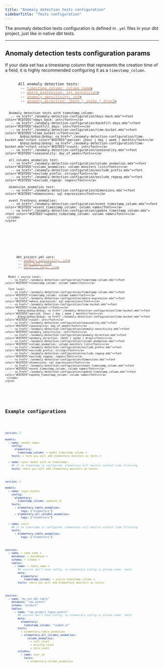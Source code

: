 ```yaml
---
title: "Anomaly detection tests configuration"
sidebarTitle: "Tests configuration"
---
```


The anomaly detection tests configuration is defined in `.yml` files in your dbt project, just like in native dbt tests.

<Snippet file="faq/question-tests-configuration-priorities.mdx" />

---

## Anomaly detection tests configuration params

<Tip>If your data set has a timestamp column that represents the creation time of a field, it is highly recommended configuring it as a `timestamp_column`.</Tip>

<Tabs>
  <Tab title="Params by anomaly detection test">
    <pre>
     <code>
      All anomaly detection tests:
       -- <a href="./anomaly-detection-configuration/timestamp-column.mdx"><font color="#CD7D55">timestamp_column: column name</font>></a>
       -- <a href="./anomaly-detection-configuration/where-expression.mdx"><font color="#CD7D55">where_expression: sql expression</font>></a>
       -- <a href="./anomaly-detection-configuration/anomaly-sensitivity.mdx"><font color="#CD7D55">anomaly_sensitivity: int</font>></a>
       -- <a href="./anomaly-detection-configuration/anomaly-direction.mdx"><font color="#CD7D55">anomaly_direction: [both | spike | drop]</font>></a>

      Anomaly detection tests with timestamp_column:
       -- <a href="./anomaly-detection-configuration/days-back.mdx"><font color="#CD7D55">days_back: int</font>></a>
       -- <a href="./anomaly-detection-configuration/backfill-days.mdx"><font color="#CD7D55">backfill_days: int</font>></a>
       -- <a href="./anomaly-detection-configuration/time-bucket.mdx"><font color="#CD7D55">time_bucket:</font>></a>
            &nbsp;&nbsp;&nbsp; <a href="./anomaly-detection-configuration/time-bucket.mdx"><font color="#CD7D55">period: [hour | day | week | month]</font></a>
            &nbsp;&nbsp;&nbsp; <a href="./anomaly-detection-configuration/time-bucket.mdx"><font color="#CD7D55">count: int</font></a>
       -- <a href="./anomaly-detection-configuration/seasonality.mdx"><font color="#CD7D55">seasonality: day_of_week</font>></a>

      all_columns_anomalies test:
       -- <a href="./anomaly-detection-configuration/column_anomalies.mdx"><font color="#CD7D55">column_anomalies: column monitors list</font>></a>
       -- <a href="./anomaly-detection-configuration/exclude_prefix.mdx"><font color="#CD7D55">exclude_prefix: string</font>></a>
       -- <a href="./anomaly-detection-configuration/exclude_regexp.mdx"><font color="#CD7D55">exclude_regexp: regex</font>></a>

      dimension_anomalies test:
       -- <a href="./anomaly-detection-configuration/dimensions.mdx"><font color="#CD7D55">dimensions: sql expression</font>></a>

      event_freshness_anomalies:
       -- <a href="./anomaly-detection-configuration/event_timestamp_column.mdx"><font color="#CD7D55">event_timestamp_column: column name</font>></a>
       -- <a href="./anomaly-detection-configuration/update_timestamp_column.mdx"><font color="#CD7D55">update_timestamp_column: column name</font>></a>
     </code>
    </pre>
  </Tab>

  <Tab title="Params by configuration level">
    <pre>
     <code>
      dbt_project.yml vars:
       -- <a href="./anomaly-detection-configuration/anomaly-sensitivity.mdx"><font color="#CD7D55">anomaly_sensitivity: int</font>></a>
       -- <a href="./anomaly-detection-configuration/days-back.mdx"><font color="#CD7D55">days_back: int</font>></a>
       -- <a href="./anomaly-detection-configuration/backfill-days.mdx"><font color="#CD7D55">backfill_days: int</font>></a>

      Model / source level:
       -- <a href="./anomaly-detection-configuration/timestamp-column.mdx"><font color="#CD7D55">timestamp_column: column name</font>></a>

      Test level:
       -- <a href="./anomaly-detection-configuration/timestamp-column.mdx"><font color="#CD7D55">timestamp_column: column name</font>></a>
       -- <a href="./anomaly-detection-configuration/where-expression.mdx"><font color="#CD7D55">where_expression: sql expression</font>></a>
       -- <a href="./anomaly-detection-configuration/time-bucket.mdx"><font color="#CD7D55">time_bucket:</font>></a>
            &nbsp;&nbsp;&nbsp; <a href="./anomaly-detection-configuration/time-bucket.mdx"><font color="#CD7D55">period: [hour | day | week | month]</font></a>
            &nbsp;&nbsp;&nbsp; <a href="./anomaly-detection-configuration/time-bucket.mdx"><font color="#CD7D55">count: int</font></a>
       -- <a href="./anomaly-detection-configuration/seasonality.mdx"><font color="#CD7D55">seasonality: day_of_week</font>></a>
       -- <a href="./anomaly-detection-configuration/anomaly-sensitivity.mdx"><font color="#CD7D55">anomaly_sensitivity: int</font>></a>
       -- <a href="./anomaly-detection-configuration/anomaly-direction.mdx"><font color="#CD7D55">anomaly_direction: [both | spike | drop]</font>></a>
       -- <a href="./anomaly-detection-configuration/column_anomalies.mdx"><font color="#CD7D55">column_anomalies: column monitors list</font>></a>
       -- <a href="./anomaly-detection-configuration/exclude_prefix.mdx"><font color="#CD7D55">exclude_prefix: string</font>></a>
       -- <a href="./anomaly-detection-configuration/exclude_regexp.mdx"><font color="#CD7D55">exclude_regexp: regex</font>></a>
       -- <a href="./anomaly-detection-configuration/dimensions.mdx"><font color="#CD7D55">dimensions: sql expression</font>></a>
       -- <a href="./anomaly-detection-configuration/event_timestamp_column.mdx"><font color="#CD7D55">event_timestamp_column: column name</font>></a>
       -- <a href="./anomaly-detection-configuration/update_timestamp_column.mdx"><font color="#CD7D55">update_timestamp_column: column name</font>></a>
     </code>
    </pre>
  </Tab>

</Tabs>

## Example configurations

<CodeGroup>

```yml properties.yml
version: 2

models:
  - name: <model_name>
    config:
      elementary:
        timestamp_column: < model timestamp column >
    tests: < here you will add elementary monitors as tests >

  - name: <your model with no timestamp>
    ## if no timestamp is configured, elementary will monitor without time filtering
    tests: <here you will add elementary monitors as tests>
```

```yml Example
version: 2

models:
  - name: login_events
    config:
      elementary:
        timestamp_column: updated_at
    tests:
      - elementary.table_anomalies:
          tags: ["elementary"]
      - elementary.all_columns_anomalies:
          tags: ["elementary"]

  - name: users
    ## if no timestamp is configured, elementary will monitor without time filtering
    tests:
      - elementary.table_anomalies:
          tags: ["elementary"]
```

```yml sources_properties.yml
sources:
  - name: < some name >
    database: < datatbase >
    schema: < schema >
    tables:
      - name: < table_name >
        ## sources don't have config, so elementary config is placed under 'meta'
        meta:
          elementary:
            timestamp_column: < source timestamp column >
        tests: <here you will add elementary monitors as tests>
```

```yml Example
sources:
  - name: "my_non_dbt_table"
    database: "raw_events"
    schema: "product"
    tables:
      - name: "raw_product_login_events"
        ## sources don't have config, so elementary config is placed under 'meta'
        meta:
          elementary:
            timestamp_column: "loaded_at"
        tests:
          - elementary.table_anomalies
          - elementary.all_columns_anomalies:
              column_anomalies:
                - null_count
                - missing_count
                - zero_count
        columns:
          - name: user_id
            tests:
              - elementary.column_anomalies
```

</CodeGroup>
